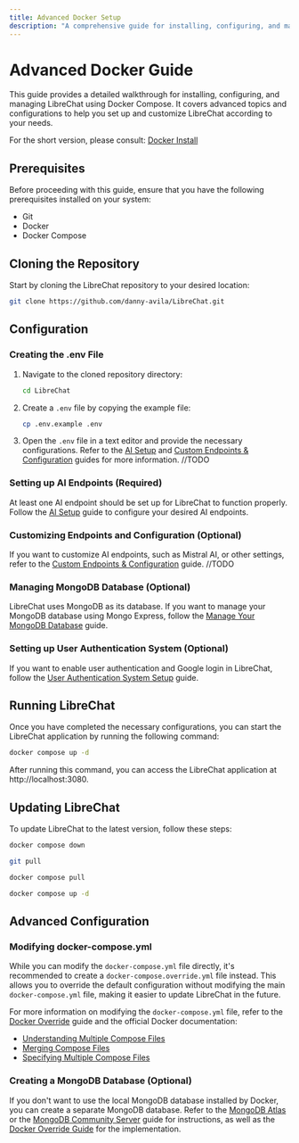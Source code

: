 ```yaml
---
title: Advanced Docker Setup
description: "A comprehensive guide for installing, configuring, and managing LibreChat using Docker Compose."
---
```


# Advanced Docker Guide

This guide provides a detailed walkthrough for installing, configuring, and managing LibreChat using Docker Compose. It covers advanced topics and configurations to help you set up and customize LibreChat according to your needs.

For the short version, please consult: [Docker Install](/docs/local/docker)

## Prerequisites

Before proceeding with this guide, ensure that you have the following prerequisites installed on your system:

- Git
- Docker
- Docker Compose

## Cloning the Repository

Start by cloning the LibreChat repository to your desired location:

```sh filename="Clone the repository"
git clone https://github.com/danny-avila/LibreChat.git
```

## Configuration

### Creating the .env File

1. Navigate to the cloned repository directory:

   ```sh filename="Navigate to the repository"
   cd LibreChat
   ```

2. Create a `.env` file by copying the example file:

   ```sh filename="Create the .env file"
   cp .env.example .env
   ```

3. Open the `.env` file in a text editor and provide the necessary configurations. Refer to the [AI Setup](/docs/configuration/pre_configured_ai) and [Custom Endpoints & Configuration](../configuration/custom_config.md#docker-setup) guides for more information. //TODO

### Setting up AI Endpoints (Required)

At least one AI endpoint should be set up for LibreChat to function properly. Follow the [AI Setup](/docs/configuration/pre_configured_ai) guide to configure your desired AI endpoints.

### Customizing Endpoints and Configuration (Optional)

If you want to customize AI endpoints, such as Mistral AI, or other settings, refer to the [Custom Endpoints & Configuration](../configuration/custom_config.md#docker-setup) guide. //TODO

### Managing MongoDB Database (Optional)

LibreChat uses MongoDB as its database. If you want to manage your MongoDB database using Mongo Express, follow the [Manage Your MongoDB Database](/blog/2023-11-30_mongoexpress) guide.

### Setting up User Authentication System (Optional)

If you want to enable user authentication and Google login in LibreChat, follow the [User Authentication System Setup](/docs/configuration/authentication) guide.

## Running LibreChat

Once you have completed the necessary configurations, you can start the LibreChat application by running the following command:

```sh filename="Start LibreChat"
docker compose up -d
```

After running this command, you can access the LibreChat application at http://localhost:3080.

## Updating LibreChat

To update LibreChat to the latest version, follow these steps:

```sh filename="Stop the running container(s)"
docker compose down
```
```sh filename="Pull the latest project changes"
git pull
```
```sh filename="Pull the latest LibreChat image"
docker compose pull
```
```sh filename="Start LibreChat"
docker compose up -d
```

## Advanced Configuration

### Modifying docker-compose.yml

While you can modify the `docker-compose.yml` file directly, it's recommended to create a `docker-compose.override.yml` file instead. This allows you to override the default configuration without modifying the main `docker-compose.yml` file, making it easier to update LibreChat in the future.

For more information on modifying the `docker-compose.yml` file, refer to the [Docker Override](/docs/configuration/docker/docker_override) guide and the official Docker documentation:

- [Understanding Multiple Compose Files](https://docs.docker.com/compose/multiple-compose-files/extends/#understanding-multiple-compose-files)
- [Merging Compose Files](https://docs.docker.com/compose/multiple-compose-files/merge/#merge-compose-files)
- [Specifying Multiple Compose Files](https://docs.docker.com/compose/reference/#specifying-multiple-compose-files)

### Creating a MongoDB Database (Optional)

If you don't want to use the local MongoDB database installed by Docker, you can create a separate MongoDB database. Refer to the [MongoDB Atlas](/docs/configuration/mongodb/mongodb_atlas) or the [MongoDB Community Server](/docs/configuration/mongodb/mongodb_atlas) guide for instructions, as well as the [Docker Override Guide](/docs/configuration/docker/docker_override) for the implementation.